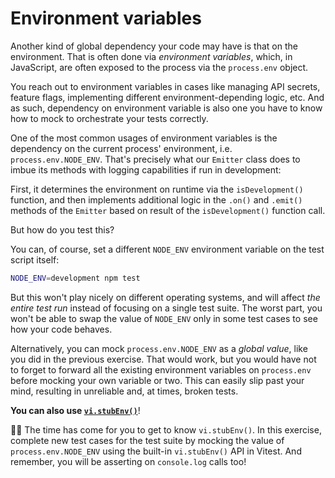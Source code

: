 # Environment variables

Another kind of global dependency your code may have is that on the environment. That is often done via _environment variables_, which, in JavaScript, are often exposed to the process via the `process.env` object.

You reach out to environment variables in cases like managing API secrets, feature flags, implementing different environment-depending logic, etc. And as such, dependency on environment variable is also one you have to know how to mock to orchestrate your tests correctly.

One of the most common usages of environment variables is the dependency on the current process' environment, i.e. `process.env.NODE_ENV`. That's precisely what our `Emitter` class does to imbue its methods with logging capabilities if run in development:

<CodeFile file="emitter.ts" highlight="1-3,15-17,31-37" />

First, it determines the environment on runtime via the `isDevelopment()` function, and then implements additional logic in the `.on()` and `.emit()` methods of the `Emitter` based on result of the `isDevelopment()` function call.

But how do you test this?

You can, of course, set a different `NODE_ENV` environment variable on the test script itself:

```sh
NODE_ENV=development npm test
```

But this won't play nicely on different operating systems, and will affect _the entire test run_ instead of focusing on a single test suite. The worst part, you won't be able to swap the value of `NODE_ENV` only in some test cases to see how your code behaves.

Alternatively, you can mock `process.env.NODE_ENV` as a _global value_, like you did in the previous exercise. That would work, but you would have not to forget to forward all the existing environment variables on `process.env` before mocking your own variable or two. This can easily slip past your mind, resulting in unreliable and, at times, broken tests.

**You can also use [`vi.stubEnv()`](https://vitest.dev/api/vi.html#vi-stubenv)**!

👨‍💼 The time has come for you to get to know `vi.stubEnv()`. In this exercise, complete new test cases for the <InlineFile file="emitter.test.ts" /> test suite by mocking the value of `process.env.NODE_ENV` using the built-in `vi.stubEnv()` API in Vitest. And remember, you will be asserting on `console.log` calls too!
